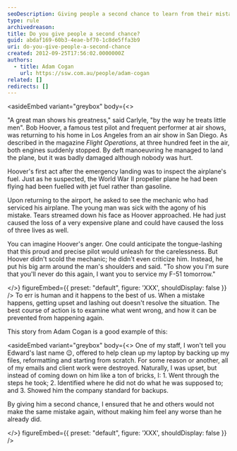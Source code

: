 ```yaml
---
seoDescription: Giving people a second chance to learn from their mistakes and grow can be a powerful way to build trust and foster a positive work environment.
type: rule
archivedreason:
title: Do you give people a second chance?
guid: abdaf169-60b3-4eae-bf70-1c8de5ffa3b9
uri: do-you-give-people-a-second-chance
created: 2012-09-25T17:56:02.0000000Z
authors:
  - title: Adam Cogan
    url: https://ssw.com.au/people/adam-cogan
related: []
redirects: []
---
```


<asideEmbed
  variant="greybox"
  body={<>
    
"A great man shows his greatness," said Carlyle, "by the way he treats little men". Bob Hoover, a famous test pilot and frequent performer at air shows, was returning to his home in Los Angeles from an air show in San Diego. As described in the magazine _Flight Operations_, at three hundred feet in the air, both engines suddenly stopped. By deft manoeuvring he managed to land the plane, but it was badly damaged although nobody was hurt.

Hoover's first act after the emergency landing was to inspect the airplane's fuel. Just as he suspected, the World War II propeller plane he had been flying had been fuelled with jet fuel rather than gasoline.

Upon returning to the airport, he asked to see the mechanic who had serviced his airplane. The young man was sick with the agony of his mistake. Tears streamed down his face as Hoover approached. He had just caused the loss of a very expensive plane and could have caused the loss of three lives as well.

You can imagine Hoover's anger. One could anticipate the tongue-lashing that this proud and precise pilot would unleash for the carelessness. But Hoover didn't scold the mechanic; he didn't even criticize him. Instead, he put his big arm around the man's shoulders and said. "To show you I'm sure that you'll never do this again, I want you to service my F-51 tomorrow."

  </>}
  figureEmbed={{
    preset: "default",
    figure: 'XXX',
    shouldDisplay: false
  }}
/>
To err is human and it happens to the best of us. When a mistake happens, getting upset and lashing out doesn't resolve the situation. The best course of action is to examine what went wrong, and how it can be prevented from happening again.

This story from Adam Cogan is a good example of this:

<asideEmbed
  variant="greybox"
  body={<>
    One of my staff, I won't tell you Edward's last name 😉, offered to help clean up my laptop by backing up my files, reformatting and starting from scratch. For some reason or another, all of my emails and client work were destroyed. Naturally, I was upset, but instead of coming down on him like a ton of bricks, I:
1. Went through the steps he took; 2. Identified where he did not do what he was supposed to; and 3. Showed him the company standard for backups.

By giving him a second chance, I ensured that he and others would not make the same mistake again, without making him feel any worse than he already did.

  </>}
  figureEmbed={{
    preset: "default",
    figure: 'XXX',
    shouldDisplay: false
  }}
/>